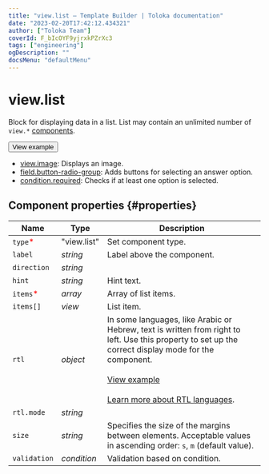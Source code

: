 ```yaml
---
title: "view.list — Template Builder | Toloka documentation"
date: "2023-02-20T17:42:12.434321"
author: ["Toloka Team"]
coverId: F_bIcOYF9yjrxkPZrXc3
tags: ["engineering"]
ogDescription: ""
docsMenu: "defaultMenu"
---
```



# view.list

Block for displaying data in a list. List may contain an unlimited number of `view.*` [components](/docs-new/template-builder/reference).

<Button themeColor="light" view="default" size="l" type="link" url="https://ya.cc/t/ATPjrNYU3vUaRK">View example</Button>

<Cut title="Components used in the example">

- [view.image](/docs-new/template-builder/reference/view.image): Displays an image.
- [field.button-radio-group](/docs-new/template-builder/reference/field.button-radio-group): Adds buttons for selecting an answer option.
- [condition.required](/docs-new/template-builder/reference/condition.required): Checks if at least one option is selected.

</Cut>

## Component properties {#properties}

**Name** | **Type** | **Description**
----- | ----- | -----
`type`<span style="color: red">\*</span> | "view.list" | Set component type.
`label` | _string_ | Label above the component.
`direction` | _string_ | <ViewListTable1/>
`hint` | _string_ | Hint text.
`items`<span style="color: red">\*</span> | _array_ | Array of list items.
`items[]` | _view_ | List item.
`rtl` | _object_ | In some languages, like Arabic or Hebrew, text is written from right to left. Use this property to set up the correct display mode for the component.<br/><br/>[View example](https://ya.cc/t/tq6fCNm_3ttFBW)<br/><br/>[Learn more about RTL languages](https://www.w3.org/International/questions/qa-scripts).
`rtl.mode` | _string_ | <ViewListTable2/>
`size` | _string_ | Specifies the size of the margins between elements. Acceptable values in ascending order: `s`, `m` (default value).
`validation` | _condition_ | Validation based on condition.

<ContactSupport/>